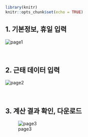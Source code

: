```r
library(knitr)
knitr::opts_chunk$set(echo = TRUE)
```

## 1. 기본정보, 휴일 입력  
![page1](https://raw.githubusercontent.com/sukhyun23/wage/master/image/page1.gif)
<br>  
<br>  

## 2. 근태 데이터 입력  
![page2](https://raw.githubusercontent.com/sukhyun23/wage/master/image/page2.gif)
<br>  
<br>  

## 3. 계산 결과 확인, 다운로드  
![page3](https://raw.githubusercontent.com/sukhyun23/wage/master/image/page3.gif)